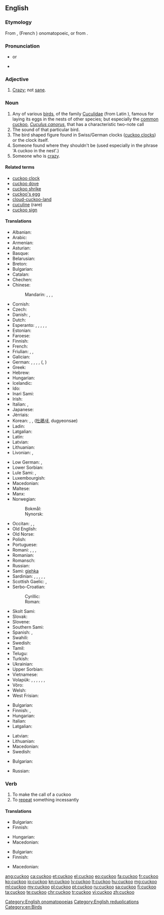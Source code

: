 ==English==

{{wikipedia}}

===Etymology===
From {{etyl|fro|en}} {{term|cucu|lang=fro}}, (French {{term|coucou|lang=fr}}) onomatopoeic, or from {{etyl|la|en}} {{term|cuculus|lang=la}}.

===Pronunciation===
* {{IPA|/ˈkʊkuː/}} or {{IPA|/ˈkuːkuː/}}
* {{audio|en-us-cuckoo.ogg|Audio (US)}}

===Adjective===
{{en-adj}}

# [[crazy|Crazy]]; not [[sane]].

===Noun===
{{en-noun}}

# Any of various [[bird]]s, of the family [[Cuculidae]] (from Latin {{term|cuculus||cuckoo|lang=la}}), famous for laying its eggs in the nests of other species; but especially the [[common cuckoo]], ''[[Cuculus canorus]]'', that has a characteristic two-note call
# The sound of that particular bird.
# The bird shaped figure found in Swiss/German clocks ([[cuckoo clock]]s) or the clock itself.
# Someone found where they shouldn't be (used especially in the phrase 'A cuckoo in the nest'.)
# Someone who is [[crazy]].

====Related terms====
* [[cuckoo clock]]
* [[cuckoo dove]]
* [[cuckoo shrike]]
* [[cuckoo's egg]]
* [[cloud-cuckoo-land]]
* [[cuculine]] (rare)
* [[cuckoo sign]]

====Translations====
{{trans-top|the bird}}
* Albanian: {{t|sq|qyqja}}
* Arabic: {{t|ar|وقواق|m|tr=waqwaaq}}
* Armenian: {{t|hy|կկու|tr=kku}}
* Asturian: {{t|ast|cucu|m}}
* Basque: {{t|eu|kuku}}
* Belarusian: {{t|be|зязюля|tr=zjazjúlja}}
* Breton: {{t+|br|koukoug}}
* Bulgarian: {{t|bg|обикновена кукувица|tr=obiknovena kukuvica|f}}
* Catalan: {{t|ca|cucut|m}}
* Chechen: {{t|ce|оттйокх}}
* Chinese:
*: Mandarin: {{t|cmn|杜鵑|sc=Hani}}, {{t+|cmn|杜鹃|tr=dùjuān|sc=Hani}}, {{t+|cmn|布穀鳥|sc=Hani}}, {{t+|cmn|布谷鸟|tr=bùgǔniǎo|sc=Hani}}
* Cornish: {{t|kw|koukou|f}}
* Czech: {{t|cs|kukačka|f}}
* Danish: {{qualifier|♂♀}} {{t|da|gøg|c}}, {{qualifier|♂♀ offspring, young}} {{t|da|gøgeunge|c}}
* Dutch: {{t+|nl|koekoek|m}}
* Esperanto: {{qualifier|♂♀}} {{t|eo|kukolo}}, {{qualifier|♂}} {{t|eo|virkukolo}}, {{qualifier|♀}} {{t|eo|kukolino}}, {{qualifier|♂♀ offspring}} {{t|eo|kukolido}}, {{qualifier|♂ offspring}} {{t|eo|virkukolido}}, {{qualifier|♀ offspring}} {{t|eo|kukolidino}}
* Estonian: {{t+|et|kägu}}
* Faroese: {{t|fo|geykur|m}}
* Finnish: {{t+|fi|käki}}
* French: {{t+|fr|coucou|m}}
* Friulian: {{t|fur|cuc}}, {{t|fur|cuců}}, {{t|fur|cucuc}}
* Galician: {{t|gl|cuco|m}}
* German: {{qualifier|♂♀}} {{t+|de|Kuckuck|m}}, {{qualifier|♂}} {{t|de|Kuckucksmännchen|n}}, {{qualifier|♀}} {{t|de|Kuckucksweibchen|n}}, {{qualifier|obsolete ♂♀}} {{t+|de|Gauch|m}}, ({{t+|de|Gauche|m-p}}, {{t+|de|Gäuche|m-p}})
* Greek: {{t+|el|κούκος|tr=kúkos}}
* Hebrew: {{t|he|קוקייה|f|alt=קוּקִיָה|tr=kukiyá}}
* Hungarian: {{t+|hu|kakukk}}
* Icelandic: {{t+|is|gaukur|m}}
* Ido: {{t+|io|kukulo}}
* Inari Sami: {{t|smn|kiehâ}}
* Irish: {{t|ga|cuach}}
* Italian: {{t+|it|cuculo|m}}, {{t+|it|cucù|m}}
* Japanese: {{t|ja|カッコウ|tr=kakkō}}
* Jèrriais: {{t|roa-jer|coucou|m}}
* Korean: {{t|ko|뻐꾸기|tr=ppeokkugi}}, {{t|ko|두견새}}, ([[杜鵑]]새, dugyeonsae)
* Ladin: {{t|lld|cuch}}
* Latgalian: {{t|ltg|dzagiuze}}
* Latin: {{t|la|cuculus|m}}
* Latvian: {{t+|lv|dzeguze}}
* Lithuanian: {{t+|lt|gegutė}}
* Livonian: {{t|liv|keg}}, {{t|liv|kukūlind}}
{{trans-mid}}
* Low German: {{t+|nds|Kuukuuk|m}}, {{t|nds|kukuuk|m}}
* Lower Sorbian: {{t|dsb|kukawa}}
* Lule Sami: {{t|smj|giehka}}, {{t|smj|ránatjalådde}}
* Luxembourgish: {{t|lb|Guckuck|m}}
* Macedonian: {{t|mk|кукавица|f|tr=kukávica}}
* Maltese: {{t|mt|daqquqa kaħla|f}}
* Manx: {{t|gv|cooag|f}}
* Norwegian:
*: Bokmål: {{t|no|gjøk|m}}
*: Nynorsk: {{t|nn|gauk|m}}
* Occitan: {{t+|oc|coguol|m}}, {{t+|oc|coguou|m}}, {{t+|oc|cocut|m}}
* Old English: {{t|ang|ġēac|m}}
* Old Norse: {{t|non|gaukr|m}}
* Polish: {{t+|pl|kukułka|f}}
* Portuguese: {{t+|pt|cuco|m}}
* Romani: {{t|rom|kukuriezo|m}}, {{t|rom|chuhuriezo|m}}, {{t|rom|kukuriashka|f}}, {{t|rom|chuhuriashka|f}}
* Romanian: {{t+|ro|cuc}}
* Romansch: {{t|rm|cucu}}
* Russian: {{t+|ru|кукушка|f|tr=kukúška}}
* Sami: [[giehka]]
* Sardinian: {{t|sc|cucu}}, {{t|sc|cucui}}, {{t|sc|cucuperra}}, {{t|sc|cucuperrai}}, {{t|sc|cucuevvai}}, {{t|sc|cucumarei}}
* Scottish Gaelic: {{t|gd|cuthag|f}}, {{t|gd|cuach|f}}
* Serbo-Croatian:
*: Cyrillic: {{t|sh|кукавица|f|sc=Cyrl}}
*: Roman: {{t|sh|kukavica|f}}
* Skolt Sami: {{t|sms|ǩiõkk}}
* Slovak: {{t|sk|kukučka|f}}
* Slovene: {{t+|sl|kukavica|f}}
* Southern Sami: {{t|sma|gïege}}
* Spanish: {{t+|es|cuco|m}}, {{t+|es|cuclillo|m}}
* Swahili: {{t|sw|kekeo}}
* Swedish: {{t+|sv|gök|c}}
* Tamil: {{t+|ta|குயில்|tr=kuyil|sc=Taml}}
* Telugu: {{t+|te|కోకిల}}
* Turkish: {{t+|tr|guguk}}
* Ukrainian: {{t|uk|зозуля|f|tr=zozúlja}}
* Upper Sorbian: {{t|hsb|kokula}}
* Vietnamese: {{t|vi|chim cu}}
* Volapük: {{qualifier|♂♀}} {{t+|vo|kukuk}}, {{qualifier|♂}} {{t|vo|hikukuk}}, {{qualifier|♀}} {{t|vo|jikukuk}}, {{qualifier|♂♀ offspring}} {{t|vo|kukukül}}, {{qualifier|♂ offspring}} {{t|vo|hikukukül}}, {{qualifier|♀ offspring}} {{t|vo|jikukukül}}, {{qualifier|older term, obsolete}} {{t|vo|kuklit}}
* Võro: {{t|vro|kägo}}
* Welsh: {{t|cy|cog}}
* West Frisian: {{t+|fy|koekoek}}
{{trans-bottom}}

{{trans-top|the sound}}
* Bulgarian: {{t|bg|кукане|n}}
* Finnish: {{t|fi|kukunta}}, {{t+|fi|kukkuu}}
* Hungarian: {{t+|hu|kakukk}}
* Italian: {{t|it|cu cu}}
* Latgalian: {{t|ltg|kiukuot}}
{{trans-mid}}
* Latvian: {{t|lv|kūkot}}
* Lithuanian: {{t|lt|kukuoti}}
* Macedonian: {{t|mk|ку-ку|tr=ku-ku}}
* Swedish: {{t+|sv|kucku}}
{{trans-bottom}}

{{trans-top|someone crazy}}
* Bulgarian: {{t+|bg|чалнат|m}}
{{trans-mid}}
* Russian: {{t+|ru|ку-ку|sc=Cyrl}}
{{trans-bottom}}

===Verb===
{{en-verb}}

# To make the call of a cuckoo
# To [[repeat]] something incessantly

====Translations====
{{trans-top|to make the call of a cuckoo}}
* Bulgarian: {{t|bg|кукам}}
* Finnish: {{t+|fi|kukkua}}
{{trans-mid}}
* Hungarian: {{t|hu|kakukkol}}
* Macedonian: {{t|mk|кука|tr=kúka}}
{{trans-bottom}}

{{trans-top|to repeat something incessantly}}
* Bulgarian: {{t|bg|повтарям монотонно}}
* Finnish: {{t+|fi|hokea}}
{{trans-mid}}
* Macedonian: {{t|mk|вергла|tr=vérgla}}
{{trans-bottom}}

[[Category:English onomatopoeias]]
[[Category:English reduplications]]
[[Category:en:Birds]]

[[ang:cuckoo]]
[[ca:cuckoo]]
[[et:cuckoo]]
[[el:cuckoo]]
[[eo:cuckoo]]
[[fa:cuckoo]]
[[fr:cuckoo]]
[[ko:cuckoo]]
[[io:cuckoo]]
[[kn:cuckoo]]
[[lv:cuckoo]]
[[lt:cuckoo]]
[[hu:cuckoo]]
[[mg:cuckoo]]
[[ml:cuckoo]]
[[my:cuckoo]]
[[pl:cuckoo]]
[[pt:cuckoo]]
[[ru:cuckoo]]
[[sa:cuckoo]]
[[fi:cuckoo]]
[[ta:cuckoo]]
[[te:cuckoo]]
[[chr:cuckoo]]
[[tr:cuckoo]]
[[vi:cuckoo]]
[[zh:cuckoo]]